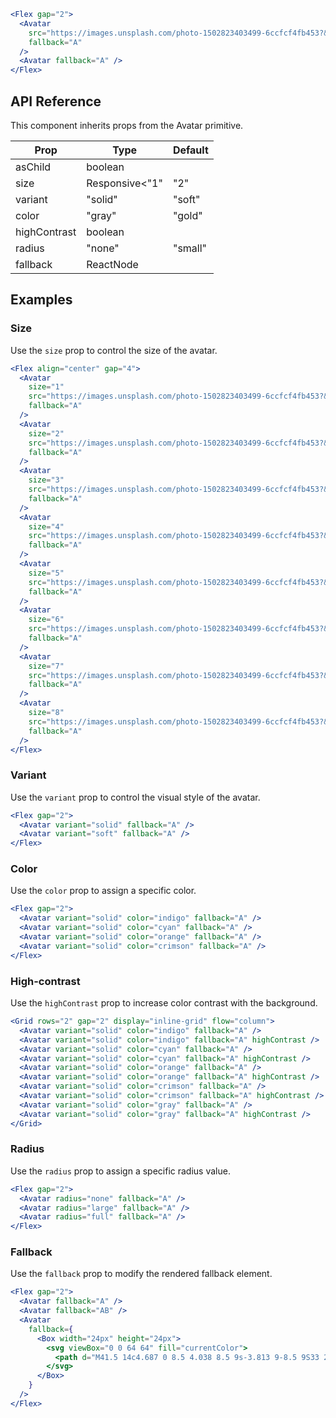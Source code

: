 ```jsx live=true
<Flex gap="2">
  <Avatar
    src="https://images.unsplash.com/photo-1502823403499-6ccfcf4fb453?&w=256&h=256&q=70&crop=focalpoint&fp-x=0.5&fp-y=0.3&fp-z=1&fit=crop"
    fallback="A"
  />
  <Avatar fallback="A" />
</Flex>
```

## API Reference

This component inherits props from the Avatar primitive.

| Prop | Type | Default |
| --- | --- | --- |
| asChild | boolean |  |
| size | Responsive<"1" | "2" | "3" | "4" | "5" | "6" | "7" | "8" | "9"> | "3" |
| variant | "solid" | "soft" | "soft" |
| color | "gray" | "gold" | "bronze" | "brown" | "yellow" | "amber" | "orange" | "tomato" | "red" | "ruby" | "crimson" | "pink" | "plum" | "purple" | "violet" | "iris" | "indigo" | "blue" | "cyan" | "teal" | "jade" | "green" | "grass" | "lime" | "mint" | "sky" |  |
| highContrast | boolean |  |
| radius | "none" | "small" | "medium" | "large" | "full" |  |
| fallback | ReactNode |  |


## Examples

### Size

Use the `size` prop to control the size of the avatar.

```jsx live=true
<Flex align="center" gap="4">
  <Avatar
    size="1"
    src="https://images.unsplash.com/photo-1502823403499-6ccfcf4fb453?&w=256&h=256&q=70&crop=focalpoint&fp-x=0.5&fp-y=0.3&fp-z=1&fit=crop"
    fallback="A"
  />
  <Avatar
    size="2"
    src="https://images.unsplash.com/photo-1502823403499-6ccfcf4fb453?&w=256&h=256&q=70&crop=focalpoint&fp-x=0.5&fp-y=0.3&fp-z=1&fit=crop"
    fallback="A"
  />
  <Avatar
    size="3"
    src="https://images.unsplash.com/photo-1502823403499-6ccfcf4fb453?&w=256&h=256&q=70&crop=focalpoint&fp-x=0.5&fp-y=0.3&fp-z=1&fit=crop"
    fallback="A"
  />
  <Avatar
    size="4"
    src="https://images.unsplash.com/photo-1502823403499-6ccfcf4fb453?&w=256&h=256&q=70&crop=focalpoint&fp-x=0.5&fp-y=0.3&fp-z=1&fit=crop"
    fallback="A"
  />
  <Avatar
    size="5"
    src="https://images.unsplash.com/photo-1502823403499-6ccfcf4fb453?&w=256&h=256&q=70&crop=focalpoint&fp-x=0.5&fp-y=0.3&fp-z=1&fit=crop"
    fallback="A"
  />
  <Avatar
    size="6"
    src="https://images.unsplash.com/photo-1502823403499-6ccfcf4fb453?&w=256&h=256&q=70&crop=focalpoint&fp-x=0.5&fp-y=0.3&fp-z=1&fit=crop"
    fallback="A"
  />
  <Avatar
    size="7"
    src="https://images.unsplash.com/photo-1502823403499-6ccfcf4fb453?&w=256&h=256&q=70&crop=focalpoint&fp-x=0.5&fp-y=0.3&fp-z=1&fit=crop"
    fallback="A"
  />
  <Avatar
    size="8"
    src="https://images.unsplash.com/photo-1502823403499-6ccfcf4fb453?&w=256&h=256&q=70&crop=focalpoint&fp-x=0.5&fp-y=0.3&fp-z=1&fit=crop"
    fallback="A"
  />
</Flex>
```

### Variant

Use the `variant` prop to control the visual style of the avatar.

```jsx live=true
<Flex gap="2">
  <Avatar variant="solid" fallback="A" />
  <Avatar variant="soft" fallback="A" />
</Flex>
```

### Color

Use the `color` prop to assign a specific color.

```jsx live=true
<Flex gap="2">
  <Avatar variant="solid" color="indigo" fallback="A" />
  <Avatar variant="solid" color="cyan" fallback="A" />
  <Avatar variant="solid" color="orange" fallback="A" />
  <Avatar variant="solid" color="crimson" fallback="A" />
</Flex>
```

### High-contrast

Use the `highContrast` prop to increase color contrast with the background.

```jsx live=true
<Grid rows="2" gap="2" display="inline-grid" flow="column">
  <Avatar variant="solid" color="indigo" fallback="A" />
  <Avatar variant="solid" color="indigo" fallback="A" highContrast />
  <Avatar variant="solid" color="cyan" fallback="A" />
  <Avatar variant="solid" color="cyan" fallback="A" highContrast />
  <Avatar variant="solid" color="orange" fallback="A" />
  <Avatar variant="solid" color="orange" fallback="A" highContrast />
  <Avatar variant="solid" color="crimson" fallback="A" />
  <Avatar variant="solid" color="crimson" fallback="A" highContrast />
  <Avatar variant="solid" color="gray" fallback="A" />
  <Avatar variant="solid" color="gray" fallback="A" highContrast />
</Grid>
```

### Radius

Use the `radius` prop to assign a specific radius value.

```jsx live=true
<Flex gap="2">
  <Avatar radius="none" fallback="A" />
  <Avatar radius="large" fallback="A" />
  <Avatar radius="full" fallback="A" />
</Flex>
```

### Fallback

Use the `fallback` prop to modify the rendered fallback element.

```jsx live=true
<Flex gap="2">
  <Avatar fallback="A" />
  <Avatar fallback="AB" />
  <Avatar
    fallback={
      <Box width="24px" height="24px">
        <svg viewBox="0 0 64 64" fill="currentColor">
          <path d="M41.5 14c4.687 0 8.5 4.038 8.5 9s-3.813 9-8.5 9S33 27.962 33 23 36.813 14 41.5 14zM56.289 43.609C57.254 46.21 55.3 49 52.506 49c-2.759 0-11.035 0-11.035 0 .689-5.371-4.525-10.747-8.541-13.03 2.388-1.171 5.149-1.834 8.07-1.834C48.044 34.136 54.187 37.944 56.289 43.609zM37.289 46.609C38.254 49.21 36.3 52 33.506 52c-5.753 0-17.259 0-23.012 0-2.782 0-4.753-2.779-3.783-5.392 2.102-5.665 8.245-9.472 15.289-9.472S35.187 40.944 37.289 46.609zM21.5 17c4.687 0 8.5 4.038 8.5 9s-3.813 9-8.5 9S13 30.962 13 26 16.813 17 21.5 17z" />
        </svg>
      </Box>
    }
  />
</Flex>
```
